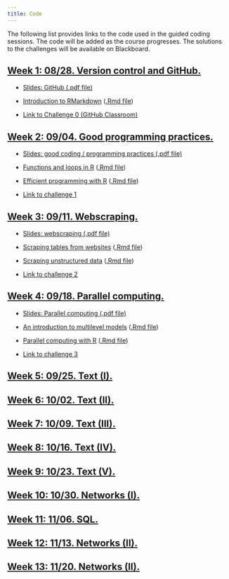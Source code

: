 ```yaml
---
title: Code
---
```


The following list provides links to the code used in the guided coding sessions. The code will be added as the course progresses. The solutions to the challenges will be available on Blackboard.

<div class="panel-group">
<div class="panel panel-default">
<div class="panel-heading">
<h2 id="week-1" class="panel-title">
<a data-toggle="collapse" href="#collapse1">Week 1: 08/28. Version control and GitHub.</a>
</h2>
</div>
<div id="collapse1" class="panel-collapse collapse in" style="margin:12px">

<ul>
<li><p><a href="slides/02-github.pdf">Slides: GitHub (.pdf file)</a></p>
</li>
<li><p><a href="code/01-RMarkdown-setup.html">Introduction to RMarkdown</a> (<a href="code/01-RMarkdown-setup.rmd">.Rmd file</a>)</p>
</li>
<li><p><a href="https://classroom.github.com/a/KGpWHEQ2">Link to Challenge 0 (GitHub Classroom)</a></p>
</li>
</ul>



</div>
</div>
</div>


<div class="panel-group">
<div class="panel panel-default">
<div class="panel-heading">
<h2 id="week-2" class="panel-title">
<a data-toggle="collapse" href="#collapse2">Week 2: 09/04. Good programming practices.</a>
</h2>
</div>
<div id="collapse2" class="panel-collapse collapse in" style="margin:12px">

<ul>
<li><p><a href="slides/04-good-coding.pdf">Slides: good coding / programming practices (.pdf file)</a></p>
</li>
<li><p><a href="code/02-loops-functions.html">Functions and loops in R</a> (<a href="code/02-loops-functions.Rmd">.Rmd file</a>)</p>
</li>
<li><p><a href="code/03-efficient-programming.html">Efficient programming with R</a> (<a href="code/03-efficient-programming.Rmd">.Rmd file</a>)</p>
</li>
<li><p><a href="https://classroom.github.com/a/BVkWl7Wf">Link to challenge 1</a></p>
</li>
</ul>

</div>
</div>
</div>

<div class="panel-group">
<div class="panel panel-default">
<div class="panel-heading">
<h2 id="week-3" class="panel-title">
<a data-toggle="collapse" href="#collapse3">Week 3: 09/11. Webscraping.</a>
</h2>
</div>
<div id="collapse3" class="panel-collapse collapse in" style="margin:12px">



<ul>

<li><p><a href="slides/06-scraping.pdf">Slides: webscraping (.pdf file)</a></p>
</li>

<li><p><a href="code/04-scraping-tables.html">Scraping tables from websites</a> (<a href="code/04-scraping-tables.Rmd">.Rmd file</a>)</p>
</li>
<li><p><a href="code/05-scraping-unstructured-data.html">Scraping unstructured data</a> (<a href="code/05-scraping-unstructured-data.Rmd">.Rmd file</a>)</p>
</li>

</li>
<li><p><a href="https://classroom.github.com/a/oxTe_1RL">Link to challenge 2</a></p>
</li>
</ul>



</div>
</div>
</div>



<div class="panel-group">
<div class="panel panel-default">
<div class="panel-heading">
<h2 id="week-4" class="panel-title">
<a data-toggle="collapse" href="#collapse4">Week 4: 09/18. Parallel computing.</a>
</h2>
</div>
<div id="collapse4" class="panel-collapse collapse in" style="margin:12px">

<ul>

<li><p><a href="slides/08-parallel.pdf">Slides: Parallel computing (.pdf file)</a></p>
</li>

<li><p><a href="code/06-multilevel.html">An introduction to multilevel models</a> (<a href="code/06-multilevel.Rmd">.Rmd file</a>)</p>
</li>


<li><p><a href="code/07-parallel-computing.html">Parallel computing with R</a> (<a href="code/07-parallel-computing.Rmd">.Rmd file</a>)</p>
</li>


<li><p><a href="https://classroom.github.com/a/aUlGYfyh">Link to challenge 3</a></p>
</li>
</ul>


</div>
</div>
</div>



<div class="panel-group">
<div class="panel panel-default">
<div class="panel-heading">
<h2 id="week-5" class="panel-title">
<a data-toggle="collapse" href="#collapse5">Week 5: 09/25. Text (I).</a>
</h2>
</div>
<div id="collapse5" class="panel-collapse collapse in" style="margin:12px">

<!--

<ul>
<li><p><a href="code/07-text-intro.html">Basics of text analysis with R</a> (<a href="code/07-text-intro.Rmd">.Rmd file</a>)</p>


<li><p><a href="code/08-dictionary-methods.html">Dictionary methods applied to sentiment analysis</a> (<a href="code/08-dictionary-methods.Rmd">.Rmd file</a>)</p>
</li>
<li><p><a href="challenges/challenge4.Rmd">Coding challenge 4 (.Rmd file)</a></p>
</li>
</ul>

-->

</div>
</div>
</div>


<div class="panel-group">
<div class="panel panel-default">
<div class="panel-heading">
<h2 id="week-6" class="panel-title">
<a data-toggle="collapse" href="#collapse6">Week 6: 10/02. Text (II).</a>
</h2>
</div>
<div id="collapse6" class="panel-collapse collapse in" style="margin:12px">

<!--

<ul>
<li><p><a href="code/09-supervised-learning.html">Supervised learning applied to text classification</a> (<a href="code/09-supervised-learning.Rmd">.Rmd file</a>)</p>
</li>
<li><p><a href="code/10-encoding-issues.html">Encoding issues when working with text</a> (<a href="code/10-encoding-issues.Rmd">.Rmd file</a>)</p>
</li>
<li><p><a href="challenges/challenge5.Rmd">Coding challenge 5</a></p>
</li>
</ul>

-->

</div>
</div>
</div>


<div class="panel-group">
<div class="panel panel-default">
<div class="panel-heading">
<h2 id="week-7" class="panel-title">
<a data-toggle="collapse" href="#collapse7">Week 7: 10/09. Text (III).</a>
</h2>
</div>
<div id="collapse1" class="panel-collapse collapse in" style="margin:12px">

<!--

<ul>
<li><p><a href="code/11-text-discovery.html">Exploring large-scale text datasets</a> (<a href="code/11-text-discovery.Rmd">.Rmd file</a>)</p>
</li>
<li><p><a href="code/12-topic-models.html">Topic models</a> (<a href="code/12-topic-models.Rmd">.Rmd file</a>)</p>
</li>
<li><p><a href="challenges/challenge6.Rmd">Coding challenge 6</a></p>
</li>
</ul>

-->

</div>
</div>
</div>

<div class="panel-group">
<div class="panel panel-default">
<div class="panel-heading">
<h2 id="week-8" class="panel-title">
<a data-toggle="collapse" href="#collapse8">Week 8: 10/16. Text (IV).</a>
</h2>
</div>
<div id="collapse8" class="panel-collapse collapse in" style="margin:12px">

<!--

<ul>
<li><p><a href="code/13-word-embeddings.html">Introduction to word2vec</a> (<a href="code/13-word-embeddings.Rmd">.Rmd file</a>)</p>
</li>
<li><p><a href="code/14-ideological-scaling.html">Ideological scaling</a> (<a href="code/14-ideological-scaling.Rmd">.Rmd file</a>)</p>
</li>
<li><p><a href="challenges/challenge7.Rmd">Coding challenge 7</a></p>
</li>
</ul>

-->

</div>
</div>
</div>


<div class="panel-group">
<div class="panel panel-default">
<div class="panel-heading">
<h2 id="week-9" class="panel-title">
<a data-toggle="collapse" href="#collapse9">Week 9: 10/23. Text (V).</a>
</h2>
</div>
<div id="collapse9" class="panel-collapse collapse in" style="margin:12px">

<!--

<ul>
<li><p><a href="code/15-networks-intro-visualization.html">Introduction social network analysis with igraph</a> (<a href="code/15-networks-intro-visualization.Rmd">.Rmd file</a>)</p>
</li>
<li><p><a href="code/16-networks-descriptive-analysis.html">Descriptive analysis of social network datasets</a> (<a href="code/16-networks-descriptive-analysis.Rmd">.Rmd file</a>)</p>
</li>
<li><p><a href="challenges/challenge8.Rmd">Coding challenge 8</a></p>
</li>
</ul>

-->

</div>
</div>
</div>


<div class="panel-group">
<div class="panel panel-default">
<div class="panel-heading">
<h2 id="week-10" class="panel-title">
<a data-toggle="collapse" href="#collapse10">Week 10: 10/30. Networks (I).</a>
</h2>
</div>
<div id="collapse10" class="panel-collapse collapse in" style="margin:12px">

<!--

<ul>
<li><p><a href="slides/12-networks-contagion.pdf">Slides: collecting social media data (.pdf file)</a></p>
</li>
<li><p><a href="code/17-twitter-streaming-data-collection.html">Collecting Twitter data from the Streaming API</a> (<a href="code/17-twitter-streaming-data-collection.Rmd">.Rmd file</a>)</p>
</li>
<li><p><a href="code/18-twitter-REST-data-collection.html">Collecting Twitter data from the REST API</a> (<a href="code/18-twitter-REST-data-collection.Rmd">.Rmd file</a>)</p>
</li>
<li><p><a href="challenges/challenge9.Rmd">Coding challenge 9</a></p>
</li>
</ul>

-->

</div>
</div>
</div>



<div class="panel-group">
<div class="panel panel-default">
<div class="panel-heading">
<h2 id="week-11" class="panel-title">
<a data-toggle="collapse" href="#collapse11">Week 11: 11/06. SQL.</a>
</h2>
</div>
<div id="collapse11" class="panel-collapse collapse in" style="margin:12px">

<!--

<ul>
<li><p><a href="SQL-slides.pdf">SLIDES: Querying large-scale online datasets with SQL and Google BigQuery</a></p>
</li>

<li><p><a href="code/01-sql-intro.html">Basics of SQL queries</a> (<a href="code/01-sql-intro.Rmd">.Rmd file</a>)</p>
</li>
<li><p><a href="challenges/challenge1.Rmd">Coding challenge 1 (.Rmd file)</a></p>
</li>
<li><p><a href="code/02-sql-advanced.html">Querying multiple tables. Grouping and aggregating operations.</a> (<a href="code/02-sql-advanced.Rmd">.Rmd file</a>)</p>
</li>
</li>
<li><p><a href="challenges/challenge1.Rmd">Coding challenge 2 (.Rmd file)</a></p>
</li>

<li><p><a href="code/03-bigquery-intro.html">Introduction to Google BigQuery</a> (<a href="code/03-bigquery-intro.Rmd">.Rmd file</a>)</p>
</li>
<li><p><a href="challenges/challenge3.Rmd">Coding challenge 3 (.Rmd file)</a></p>
</li>

</ul>

-->

</div>
</div>
</div>


<div class="panel-group">
<div class="panel panel-default">
<div class="panel-heading">
<h2 id="week-12" class="panel-title">
<a data-toggle="collapse" href="#collapse12">Week 12: 11/13. Networks (II).</a>
</h2>
</div>
<div id="collapse12" class="panel-collapse collapse in" style="margin:12px">

<!--

<ul>
<li><p><a href="code/20-community-detection.html">Community detection methods</a> (<a href="code/20-community-detection.Rmd">.Rmd file</a>)</p>
</li>
<li><p><a href="challenges/challenge10.Rmd">Coding challenge 10</a></p>
</li>
</ul>

-->

</div>
</div>
</div>


<div class="panel-group">
<div class="panel panel-default">
<div class="panel-heading">
<h2 id="week-12" class="panel-title">
<a data-toggle="collapse" href="#collapse12">Week 13: 11/20. Networks (II).</a>
</h2>
</div>
<div id="collapse12" class="panel-collapse collapse in" style="margin:12px">

<!--

<ul>
<li><p><a href="code/22-GIS.html">Maps</a> (<a href="code/22-GIS.Rmd">.Rmd file</a>)</p>
</li>
<li><p><a href="code/21-latent-space.html">Latent space network models</a> (<a href="code/21-latent-space.Rmd">.Rmd file</a>)</p>
</li>
<li><p><a href="challenges/challenge11.Rmd">Coding challenge 11</a></p>
</li>

</ul>

-->

</div>
</div>
</div>
